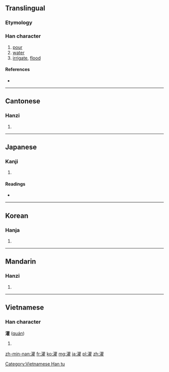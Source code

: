 {{also|潅}}
==Translingual==

===Etymology===
{{Han compound|水|雚|c1=s|c2=p|t1=water|ls=psc}}

===Han character===
{{Han char|rn=85|rad=水|as=18|sn=21|four=3411<sub>4</sub>|canj=水廿口土 (ETRG)}}

# [[pour]]
# [[water]]
# [[irrigate]], [[flood]]

====References====
* {{Han ref|kx=0662.350|dkj=18759|dj=1071.300|hdz=31786.130|uh=704C|ud=28748|bh=C4E9|bd=50409}}

----

==Cantonese==

===Hanzi===
{{yue-hanzi|jyut=|y=gun3}}

# {{defn|lang=yue|sort=水18}}

----

==Japanese==

===Kanji===
{{ja-kanji|grade=|rs=水18}}

# {{defn|lang=ja|sort=水18}}

====Readings====
* {{ja-readings|on=[[かん]] (kan)|kun=[[そそぐ]] (sosogu)}}

----

==Korean==

===Hanja===
{{ko-hanja|hangeul=관|eumhun=|rv=gwan|mr=kwan|y=kwan}}

# {{defn|lang=ko|sort=水18}}

----

==Mandarin==

===Hanzi===
{{cmn-hanzi|pin=[[guàn]] ([[guan4]])|wg=kuan<sup>4</sup>}}

# {{defn|lang=cmn|sort=水18}}

----

==Vietnamese==

===Han character===
'''灌''' ([[quán]])

# {{defn|lang=vi}}

[[Category:Vietnamese Han tu]]

[[zh-min-nan:灌]]
[[fr:灌]]
[[ko:灌]]
[[mg:灌]]
[[ja:灌]]
[[pl:灌]]
[[zh:灌]]
